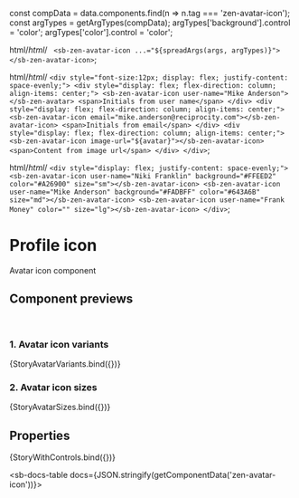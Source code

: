 const compData = data.components.find(n => n.tag === 'zen-avatar-icon');
const argTypes = getArgTypes(compData);
argTypes['background'].control = 'color';
argTypes['color'].control = 'color';

<Meta title="Icons/Avatar/Avatar Icon" component="zen-avatar-icon" argTypes={argTypes} />

  html/*html*/ ` <sb-zen-avatar-icon ...="${spreadArgs(args, argTypes)}"></sb-zen-avatar-icon>`;

  html/*html*/ `
    <div style="font-size:12px; display: flex; justify-content: space-evenly;">
      <div style="display: flex; flex-direction: column; align-items: center;">
        <sb-zen-avatar-icon user-name="Mike Anderson"></sb-zen-avatar>
        <span>Initials from user name</span>
      </div>
      <div style="display: flex; flex-direction: column; align-items: center;">
        <sb-zen-avatar-icon email="mike.anderson@reciprocity.com"></sb-zen-avatar-icon>
        <span>Initials from email</span>
      </div>
      <div style="display: flex; flex-direction: column; align-items: center;">
        <sb-zen-avatar-icon image-url="${avatar}"></sb-zen-avatar-icon>
        <span>Content from image url</span>
      </div>
    </div>
  `;

  html/*html*/ `
    <div style="display: flex; justify-content: space-evenly;">
      <sb-zen-avatar-icon user-name="Niki Franklin" background="#FFEED2" color="#A26900" size="sm"></sb-zen-avatar-icon>
      <sb-zen-avatar-icon user-name="Mike Anderson" background="#FADBFF" color="#643A6B" size="md"></sb-zen-avatar-icon>
      <sb-zen-avatar-icon user-name="Frank Money" color="" size="lg"></sb-zen-avatar-icon>
    </div>
  `;

# Profile icon

Avatar icon component

## Component previews

<br />

### 1. Avatar icon variants

<Canvas>
  <Story name="StoryAvatarVariants">{StoryAvatarVariants.bind({})}</Story>
</Canvas>

### 2. Avatar icon sizes

<Canvas>
  <Story name="StoryAvatarSizes">{StoryAvatarSizes.bind({})}</Story>
</Canvas>

## Properties

<Canvas>
  <Story
    name="default"
    args={{
      ...getDefaultArgs(argTypes),
      userName: 'Mike Anderson',
    }}
  >
    {StoryWithControls.bind({})}
  </Story>
</Canvas>

<ArgsTable story="default" />

<sb-docs-table docs={JSON.stringify(getComponentData('zen-avatar-icon'))}></sb-docs-table>
